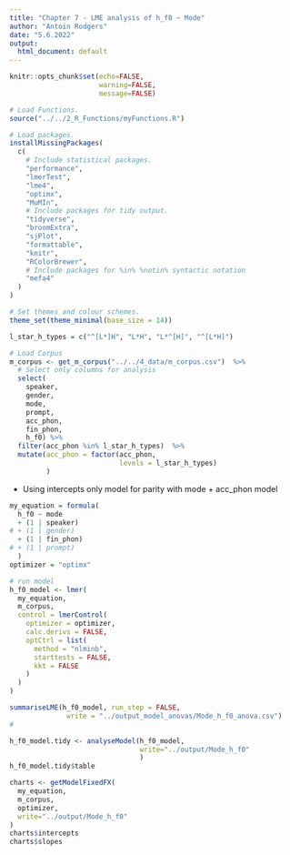 ```yaml
---
title: "Chapter 7 - LME analysis of h_f0 ~ Mode"
author: "Antoin Rodgers"
date: "5.6.2022"
output:
  html_document: default
---
```


```r
knitr::opts_chunk$set(echo=FALSE,
                      warning=FALSE,
                      message=FALSE)

# Load Functions.
source("../../2_R_Functions/myFunctions.R") 

# Load packages.
installMissingPackages(
  c(
    # Include statistical packages.
    "performance",
    "lmerTest",
    "lme4",
    "optimx",
    "MuMIn",
    # Include packages for tidy output.
    "tidyverse",
    "broomExtra",
    "sjPlot",
    "formattable",
    "knitr",
    "RColorBrewer",
    # Include packages for %in% %notin% syntactic notation
    "mefa4"
  )
)

# Set themes and colour schemes.
theme_set(theme_minimal(base_size = 14))

```

```r
l_star_h_types = c("^[L*]H", "L*H", "L*^[H]", "^[L*H]")

# Load Corpus
m_corpus <- get_m_corpus("../../4_data/m_corpus.csv")  %>%
  # Select only columns for analysis
  select(
    speaker,
    gender,
    mode,
    prompt,
    acc_phon,
    fin_phon,
    h_f0) %>% 
  filter(acc_phon %in% l_star_h_types)  %>% 
  mutate(acc_phon = factor(acc_phon,
                           levels = l_star_h_types)
         )
```

- Using intercepts only model for parity with mode + acc_phon model 

```r
my_equation = formula(
  h_f0 ~ mode
  + (1 | speaker)
# + (1 | gender)
  + (1 | fin_phon)
# + (1 | prompt)
  )
optimizer = "optimx"

```

```r
# run model
h_f0_model <- lmer(
  my_equation,
  m_corpus,
  control = lmerControl(
    optimizer = optimizer,
    calc.derivs = FALSE,
    optCtrl = list(
      method = "nlminb",
      starttests = FALSE,
      kkt = FALSE
    )
  )
)

summariseLME(h_f0_model, run_step = FALSE,
              write = "../output_model_anovas/Mode_h_f0_anova.csv")
#              
```

```r

h_f0_model.tidy <- analyseModel(h_f0_model,
                                write="../output/Mode_h_f0"
                                )
h_f0_model.tidy$table

```

```r

charts <- getModelFixedFX(
  my_equation,
  m_corpus,
  optimizer,
  write="../output/Mode_h_f0"
)
charts$intercepts
charts$slopes


```
